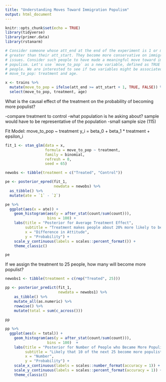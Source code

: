 ```yaml
---
title: "Understanding Moves Toward Immigration Populism"
output: html_document
---
```


```r
knitr::opts_chunk$set(echo = TRUE)
library(tidyverse)
library(primer.data)
library(rstanarm)

# Consider someone whose att_end at the end of the experiment is 1 or more units
# greater than their att_start. They become more conservative on immigration
# issues. Consider such people to have made a meaningful move toward immigration
# populism. Let's use `move_to_pop` as a new variable, defined as TRUE for such
# people. We are interested to see if two variables might be associated with
# move_to_pop: treatment and age.

x <- trains %>% 
  mutate(move_to_pop = ifelse(att_end >= att_start + 1, TRUE, FALSE)) %>% 
  select(move_to_pop, treatment, age)
```



What is the causal effect of the treatment on the probability of becoming more populist?

-compare treatment to control 
-what population is he asking about? sample would have to be representative of the population
-small sample size (115)

Fit Model:
move_to_pop ~ treatment
y_i = beta_0 + beta_1 * treatment + epsilon_i

```r

fit_1 <- stan_glm(data = x,
                  formula = move_to_pop ~ treatment,
                  family = binomial, 
                  refresh = 0,
                  seed = 65)
```

```r

newobs <- tibble(treatment = c("Treated", "Control"))

pe <- posterior_epred(fit_1, 
                      newdata = newobs) %>% 
  as_tibble() %>%
  mutate(ate = `1` - `2`)

```

```r

pe %>% 
  ggplot(aes(x = ate)) +
    geom_histogram(aes(y = after_stat(count/sum(count))),
                   bins = 100) +
    labs(title = "Posterior for Average Treatment Effect",
         subtitle = "Treatment makes people about 20% more likely to be populist",
         x = "Difference in Attitude",
         y = "Probability") +
    scale_y_continuous(labels = scales::percent_format()) +
    theme_classic()

pe

```

If we assign the treatment to 25 people, how many will become more populist?

```r
newobs1 <- tibble(treatment = c(rep("Treated", 25)))

pp <- posterior_predict(fit_1, 
                        newdata = newobs1) %>%
    as_tibble() %>%
    mutate_all(as.numeric) %>%
    rowwise() %>% 
    mutate(total = sum(c_across()))
  
pp
```


```r
pp %>% 
  ggplot(aes(x = total)) +
    geom_histogram(aes(y = after_stat(count/sum(count))),
                   bins = 100)  +
    labs(title = "Posterior for Number of People who Became More Populist",
         subtitle = "Likely that 10 of the next 25 become more populist",
         x = "Number",
         y = "Probability") +
    scale_x_continuous(labels = scales::number_format(accuracy = 1)) +
    scale_y_continuous(labels = scales::percent_format(accuracy = 1)) +
    theme_classic()
```

